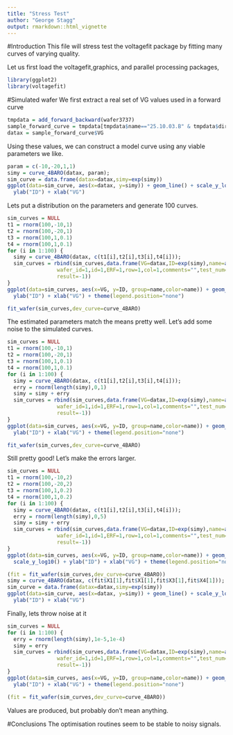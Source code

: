 ```yaml
---
title: "Stress Test"
author: "George Stagg"
output: rmarkdown::html_vignette
---
```

<!--
%\VignetteEngine{knitr::rmarkdown}
%\VignetteIndexEntry{Stress Test}
-->
#Introduction
This file will stress test the voltagefit package by fitting many curves of varying quality.

Let us first load the voltagefit,graphics, and parallel processing packages,

```r
library(ggplot2)
library(voltagefit)
```

#Simulated wafer
We first extract a real set of VG values used in a forward curve

```r
tmpdata = add_forward_backward(wafer3737)
sample_forward_curve = tmpdata[tmpdata$name=="25.10.03.B" & tmpdata$direction=="Forward",]
datax = sample_forward_curve$VG
```

Using these values, we can construct a model curve using any viable parameters we like.

```r
param = c(-10,-20,1,1)
simy = curve_4BARO(datax, param);
sim_curve = data.frame(datax=datax,simy=exp(simy))
ggplot(data=sim_curve, aes(x=datax, y=simy)) + geom_line() + scale_y_log10() +
  ylab("ID") + xlab("VG")
```

Lets put a distribution on the parameters and generate 100 curves.

```r
sim_curves = NULL
t1 = rnorm(100,-10,1)
t2 = rnorm(100,-20,1)
t3 = rnorm(100,1,0.1)
t4 = rnorm(100,1,0.1)
for (i in 1:100) {
  simy = curve_4BARO(datax, c(t1[i],t2[i],t3[i],t4[i]));
  sim_curves = rbind(sim_curves,data.frame(VG=datax,ID=exp(simy),name=as.character(i),
                wafer_id=1,id=1,ERF=1,row=1,col=1,comments="",test_num=1,test_date="1",
                result=-1))
}
ggplot(data=sim_curves, aes(x=VG, y=ID, group=name,color=name)) + geom_line() + scale_y_log10() +
  ylab("ID") + xlab("VG") + theme(legend.position="none")

fit_wafer(sim_curves,dev_curve=curve_4BARO)
```

The estimated parameters match the means pretty well. Let's add some noise to the simulated curves.

```r
sim_curves = NULL
t1 = rnorm(100,-10,1)
t2 = rnorm(100,-20,1)
t3 = rnorm(100,1,0.1)
t4 = rnorm(100,1,0.1)
for (i in 1:100) {
  simy = curve_4BARO(datax, c(t1[i],t2[i],t3[i],t4[i]));
  erry = rnorm(length(simy),0,1)
  simy = simy + erry
  sim_curves = rbind(sim_curves,data.frame(VG=datax,ID=exp(simy),name=as.character(i),
                wafer_id=1,id=1,ERF=1,row=1,col=1,comments="",test_num=1,test_date="1",
                result=-1))
}
ggplot(data=sim_curves, aes(x=VG, y=ID, group=name,color=name)) + geom_line() + scale_y_log10() +
  ylab("ID") + xlab("VG") + theme(legend.position="none")

fit_wafer(sim_curves,dev_curve=curve_4BARO)
```

Still pretty good! Let's make the errors larger.
```r
sim_curves = NULL
t1 = rnorm(100,-10,2)
t2 = rnorm(100,-20,2)
t3 = rnorm(100,1,0.2)
t4 = rnorm(100,1,0.2)
for (i in 1:100) {
  simy = curve_4BARO(datax, c(t1[i],t2[i],t3[i],t4[i]));
  erry = rnorm(length(simy),0,5)
  simy = simy + erry
  sim_curves = rbind(sim_curves,data.frame(VG=datax,ID=exp(simy),name=as.character(i),
                wafer_id=1,id=1,ERF=1,row=1,col=1,comments="",test_num=1,test_date="1",
                result=-1))
}
ggplot(data=sim_curves, aes(x=VG, y=ID, group=name,color=name)) + geom_line() + 
  scale_y_log10() + ylab("ID") + xlab("VG") + theme(legend.position="none")

(fit = fit_wafer(sim_curves,dev_curve=curve_4BARO))
simy = curve_4BARO(datax, c(fit$X1[1],fit$X1[1],fit$X3[1],fit$X4[1]));
sim_curve = data.frame(datax=datax,simy=exp(simy))
ggplot(data=sim_curve, aes(x=datax, y=simy)) + geom_line() + scale_y_log10() +
  ylab("ID") + xlab("VG")
```

Finally, lets throw noise at it
```r
sim_curves = NULL
for (i in 1:100) {
  erry = rnorm(length(simy),1e-5,1e-4)
  simy = erry
  sim_curves = rbind(sim_curves,data.frame(VG=datax,ID=exp(simy),name=as.character(i),
                wafer_id=1,id=1,ERF=1,row=1,col=1,comments="",test_num=1,test_date="1",
                result=-1))
}
ggplot(data=sim_curves, aes(x=VG, y=ID, group=name,color=name)) + geom_line() + scale_y_log10() +
  ylab("ID") + xlab("VG") + theme(legend.position="none")

(fit = fit_wafer(sim_curves,dev_curve=curve_4BARO))
```
Values are produced, but probably don't mean anything.

#Conclusions
The optimisation routines seem to be stable to noisy signals.